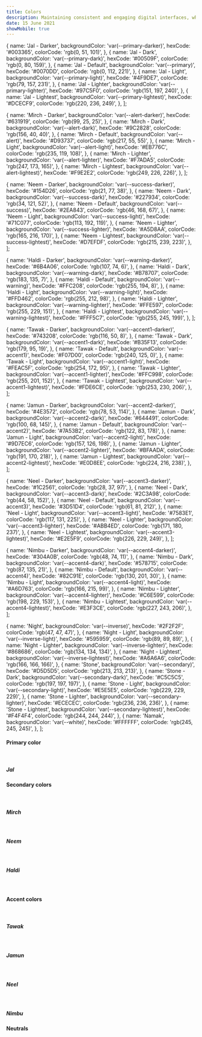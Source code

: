 ```yaml
---
title: Colors
description: Maintaining consistent and engaging digital interfaces, whether applications or experiences, demands extended guidance around color usage
date: 15 June 2021
showMobile: true
---
```


  {
    name: 'Jal - Darker',
    backgroundColor: 'var(--primary-darker)',
    hexCode: '#003365',
    colorCode: 'rgb(0, 51, 101)',
  },
  {
    name: 'Jal - Dark',
    backgroundColor: 'var(--primary-dark)',
    hexCode: '#00509F',
    colorCode: 'rgb(0, 80, 159)',
  },
  {
    name: 'Jal - Default',
    backgroundColor: 'var(--primary)',
    hexCode: '#0070DD',
    colorCode: 'rgb(0, 112, 221)',
  },
  {
    name: 'Jal - Light',
    backgroundColor: 'var(--primary-light)',
    hexCode: '#4F9DE7',
    colorCode: 'rgb(79, 157, 231)',
  },
  {
    name: 'Jal - Lighter',
    backgroundColor: 'var(--primary-lighter)',
    hexCode: '#97C5F0',
    colorCode: 'rgb(151, 197, 240)',
  },
  {
    name: 'Jal - Lightest',
    backgroundColor: 'var(--primary-lightest)',
    hexCode: '#DCECF9',
    colorCode: 'rgb(220, 236, 249)',
  },
];

  {
    name: 'Mirch - Darker',
    backgroundColor: 'var(--alert-darker)',
    hexCode: '#631919',
    colorCode: 'rgb(99, 25, 25)',
  },
  {
    name: 'Mirch - Dark',
    backgroundColor: 'var(--alert-dark)',
    hexCode: '#9C2828',
    colorCode: 'rgb(156, 40, 40)',
  },
  {
    name: 'Mirch - Default',
    backgroundColor: 'var(--alert)',
    hexCode: '#D93737',
    colorCode: 'rgb(217, 55, 55)',
  },
  {
    name: 'Mirch - Light',
    backgroundColor: 'var(--alert-light)',
    hexCode: '#EB776C',
    colorCode: 'rgb(235, 119, 108)',
  },
  {
    name: 'Mirch - Lighter',
    backgroundColor: 'var(--alert-lighter)',
    hexCode: '#F7ADA5',
    colorCode: 'rgb(247, 173, 165)',
  },
  {
    name: 'Mirch - Lightest',
    backgroundColor: 'var(--alert-lightest)',
    hexCode: '#F9E2E2',
    colorCode: 'rgb(249, 226, 226)',
  },
];

  {
    name: 'Neem - Darker',
    backgroundColor: 'var(--success-darker)',
    hexCode: '#154D26',
    colorCode: 'rgb(21, 77, 38)',
  },
  {
    name: 'Neem - Dark',
    backgroundColor: 'var(--success-dark)',
    hexCode: '#227934',
    colorCode: 'rgb(34, 121, 52)',
  },
  {
    name: 'Neem - Default',
    backgroundColor: 'var(--success)',
    hexCode: '#2EA843',
    colorCode: 'rgb(46, 168, 67)',
  },
  {
    name: 'Neem - Light',
    backgroundColor: 'var(--success-light)',
    hexCode: '#71C077',
    colorCode: 'rgb(113, 192, 119)',
  },
  {
    name: 'Neem - Lighter',
    backgroundColor: 'var(--success-lighter)',
    hexCode: '#A5D8AA',
    colorCode: 'rgb(165, 216, 170)',
  },
  {
    name: 'Neem - Lightest',
    backgroundColor: 'var(--success-lightest)',
    hexCode: '#D7EFDF',
    colorCode: 'rgb(215, 239, 223)',
  },
];

  {
    name: 'Haldi - Darker',
    backgroundColor: 'var(--warning-darker)',
    hexCode: '#6B4A06',
    colorCode: 'rgb(107, 74, 6)',
  },
  {
    name: 'Haldi - Dark',
    backgroundColor: 'var(--warning-dark)',
    hexCode: '#B78707',
    colorCode: 'rgb(183, 135, 7)',
  },
  {
    name: 'Haldi - Default',
    backgroundColor: 'var(--warning)',
    hexCode: '#FFC208',
    colorCode: 'rgb(255, 194, 8)',
  },
  {
    name: 'Haldi - Light',
    backgroundColor: 'var(--warning-light)',
    hexCode: '#FFD462',
    colorCode: 'rgb(255, 212, 98)',
  },
  {
    name: 'Haldi - Lighter',
    backgroundColor: 'var(--warning-lighter)',
    hexCode: '#FFE597',
    colorCode: 'rgb(255, 229, 151)',
  },
  {
    name: 'Haldi - Lightest',
    backgroundColor: 'var(--warning-lightest)',
    hexCode: '#FFF5C7',
    colorCode: 'rgb(255, 245, 199)',
  },
];


  {
    name: 'Tawak - Darker',
    backgroundColor: 'var(--accent1-darker)',
    hexCode: '#743208',
    colorCode: 'rgb(116, 50, 8)',
  },
  {
    name: 'Tawak - Dark',
    backgroundColor: 'var(--accent1-dark)',
    hexCode: '#B35F13',
    colorCode: 'rgb(179, 95, 19)',
  },
  {
    name: 'Tawak - Default',
    backgroundColor: 'var(--accent1)',
    hexCode: '#F07D00',
    colorCode: 'rgb(240, 125, 0)',
  },
  {
    name: 'Tawak - Light',
    backgroundColor: 'var(--accent1-light)',
    hexCode: '#FEAC5F',
    colorCode: 'rgb(254, 172, 95)',
  },
  {
    name: 'Tawak - Lighter',
    backgroundColor: 'var(--accent1-lighter)',
    hexCode: '#FFC998',
    colorCode: 'rgb(255, 201, 152)',
  },
  {
    name: 'Tawak - Lightest',
    backgroundColor: 'var(--accent1-lightest)',
    hexCode: '#FDE6CE',
    colorCode: 'rgb(253, 230, 206)',
  },
];

  {
    name: 'Jamun - Darker',
    backgroundColor: 'var(--accent2-darker)',
    hexCode: '#4E3572',
    colorCode: 'rgb(78, 53, 114)',
  },
  {
    name: 'Jamun - Dark',
    backgroundColor: 'var(--accent2-dark)',
    hexCode: '#644491',
    colorCode: 'rgb(100, 68, 145)',
  },
  {
    name: 'Jamun - Default',
    backgroundColor: 'var(--accent2)',
    hexCode: '#7A53B2',
    colorCode: 'rgb(122, 83, 178)',
  },
  {
    name: 'Jamun - Light',
    backgroundColor: 'var(--accent2-light)',
    hexCode: '#9D7EC6',
    colorCode: 'rgb(157, 126, 198)',
  },
  {
    name: 'Jamun - Lighter',
    backgroundColor: 'var(--accent2-lighter)',
    hexCode: '#BFAADA',
    colorCode: 'rgb(191, 170, 218)',
  },
  {
    name: 'Jamun - Lightest',
    backgroundColor: 'var(--accent2-lightest)',
    hexCode: '#E0D8EE',
    colorCode: 'rgb(224, 216, 238)',
  },
];

  {
    name: 'Neel - Darker',
    backgroundColor: 'var(--accent3-darker)',
    hexCode: '#1C2561',
    colorCode: 'rgb(28, 37, 97)',
  },
  {
    name: 'Neel - Dark',
    backgroundColor: 'var(--accent3-dark)',
    hexCode: '#2C3A98',
    colorCode: 'rgb(44, 58, 152)',
  },
  {
    name: 'Neel - Default',
    backgroundColor: 'var(--accent3)',
    hexCode: '#3D51D4',
    colorCode: 'rgb(61, 81, 212)',
  },
  {
    name: 'Neel - Light',
    backgroundColor: 'var(--accent3-light)',
    hexCode: '#7583E1',
    colorCode: 'rgb(117, 131, 225)',
  },
  {
    name: 'Neel - Lighter',
    backgroundColor: 'var(--accent3-lighter)',
    hexCode: '#ABB4ED',
    colorCode: 'rgb(171, 180, 237)',
  },
  {
    name: 'Neel - Lightest',
    backgroundColor: 'var(--accent3-lightest)',
    hexCode: '#E2E5F9',
    colorCode: 'rgb(226, 229, 249)',
  },
];

  {
    name: 'Nimbu - Darker',
    backgroundColor: 'var(--accent4-darker)',
    hexCode: '#304A0B',
    colorCode: 'rgb(48, 74, 11)',
  },
  {
    name: 'Nimbu - Dark',
    backgroundColor: 'var(--accent4-dark)',
    hexCode: '#578715',
    colorCode: 'rgb(87, 135, 21)',
  },
  {
    name: 'Nimbu - Default',
    backgroundColor: 'var(--accent4)',
    hexCode: '#82C91E',
    colorCode: 'rgb(130, 201, 30)',
  },
  {
    name: 'Nimbu - Light',
    backgroundColor: 'var(--accent4-light)',
    hexCode: '#A6D763',
    colorCode: 'rgb(166, 215, 99)',
  },
  {
    name: 'Nimbu - Lighter',
    backgroundColor: 'var(--accent4-lighter)',
    hexCode: '#C6E599',
    colorCode: 'rgb(198, 229, 153)',
  },
  {
    name: 'Nimbu - Lightest',
    backgroundColor: 'var(--accent4-lightest)',
    hexCode: '#E3F3CE',
    colorCode: 'rgb(227, 243, 206)',
  },
];

  {
    name: 'Night',
    backgroundColor: 'var(--inverse)',
    hexCode: '#2F2F2F',
    colorCode: 'rgb(47, 47, 47)',
  },
  {
    name: 'Night - Light',
    backgroundColor: 'var(--inverse-light)',
    hexCode: '#595959',
    colorCode: 'rgb(89, 89, 89)',
  },
  {
    name: 'Night - Lighter',
    backgroundColor: 'var(--inverse-lighter)',
    hexCode: '#868686',
    colorCode: 'rgb(134, 134, 134)',
  },
  {
    name: 'Night - Lightest',
    backgroundColor: 'var(--inverse-lightest)',
    hexCode: '#A6A6A6',
    colorCode: 'rgb(166, 166, 166)',
  },
  {
    name: 'Stone',
    backgroundColor: 'var(--secondary)',
    hexCode: '#D5D5D5',
    colorCode: 'rgb(213, 213, 213)',
  },
  {
    name: 'Stone - Dark',
    backgroundColor: 'var(--secondary-dark)',
    hexCode: '#C5C5C5',
    colorCode: 'rgb(197, 197, 197)',
  },
  {
    name: 'Stone - Light',
    backgroundColor: 'var(--secondary-light)',
    hexCode: '#E5E5E5',
    colorCode: 'rgb(229, 229, 229)',
  },
  {
    name: 'Stone - Lighter',
    backgroundColor: 'var(--secondary-lighter)',
    hexCode: '#ECECEC',
    colorCode: 'rgb(236, 236, 236)',
  },
  {
    name: 'Stone - Lightest',
    backgroundColor: 'var(--secondary-lightest)',
    hexCode: '#F4F4F4',
    colorCode: 'rgb(244, 244, 244)',
  },
  {
    name: 'Namak',
    backgroundColor: 'var(--white)',
    hexCode: '#FFFFFF',
    colorCode: 'rgb(245, 245, 245)',
  },
];

#### Primary color

<br />

##### Jal

<Row className='mb-10'>
  <Colors colorData={PRIMARY_COLORS} />
</Row>


#### Secondary colors

<br />

##### Mirch

<Row className='mb-10'>
  <Colors colorData={ALERT_COLORS} />
</Row>

<br />

##### Neem

<Row className='mb-10'>
  <Colors colorData={SUCCESS_COLORS} />
</Row>

<br />

##### Haldi

<Row className='mb-10'>
  <Colors colorData={WARNING_COLORS} />
</Row>

<br />

#### Accent colors

<br />

##### Tawak

<Row className='mb-10'>
  <Colors colorData={ACCENT1_COLORS} />
</Row>

<br />

##### Jamun

<Row className='mb-10'>
  <Colors colorData={ACCENT2_COLORS} />
</Row>

<br />

##### Neel

<Row className='mb-10'>
  <Colors colorData={ACCENT3_COLORS} />
</Row>

<br />

##### Nimbu

<Row className='mb-10'>
  <Colors colorData={ACCENT4_COLORS} />
</Row>

#### Neutrals

<Row className='mb-10'>
  <Colors colorData={NEUTRALS} />
</Row>

<br />